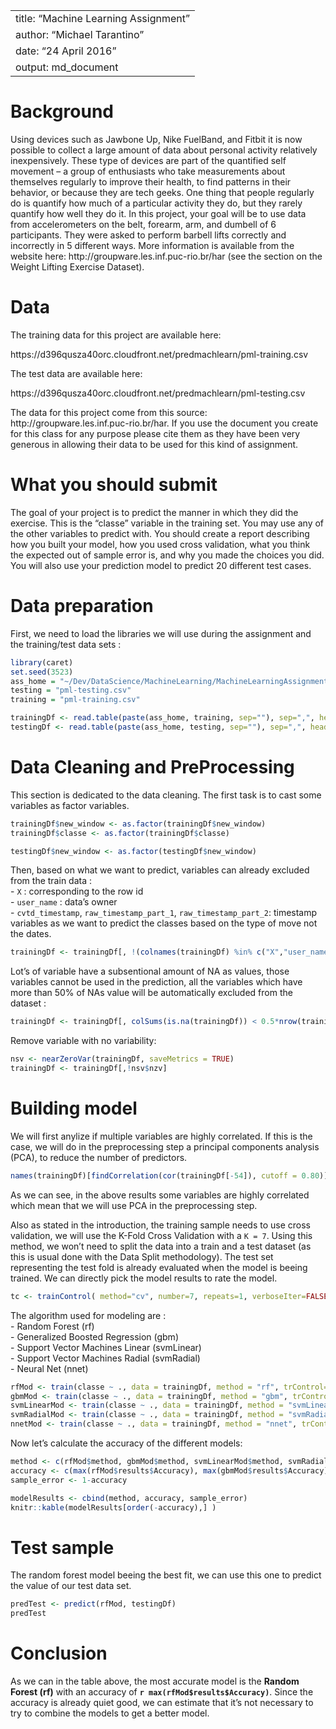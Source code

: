 
---
title: "Machine Learning Assignment"
author: "Michael Tarantino"
date: "24 April 2016"
output: md_document
---

# Background

Using devices such as Jawbone Up, Nike FuelBand, and Fitbit it is now possible to collect a large amount of data about personal activity relatively inexpensively. These type of devices are part of the quantified self movement – a group of enthusiasts who take measurements about themselves regularly to improve their health, to find patterns in their behavior, or because they are tech geeks. One thing that people regularly do is quantify how much of a particular activity they do, but they rarely quantify how well they do it. In this project, your goal will be to use data from accelerometers on the belt, forearm, arm, and dumbell of 6 participants. They were asked to perform barbell lifts correctly and incorrectly in 5 different ways. More information is available from the website here: http://groupware.les.inf.puc-rio.br/har (see the section on the Weight Lifting Exercise Dataset).

# Data

The training data for this project are available here:

https://d396qusza40orc.cloudfront.net/predmachlearn/pml-training.csv

The test data are available here:

https://d396qusza40orc.cloudfront.net/predmachlearn/pml-testing.csv

The data for this project come from this source: http://groupware.les.inf.puc-rio.br/har. If you use the document you create for this class for any purpose please cite them as they have been very generous in allowing their data to be used for this kind of assignment.

# What you should submit

The goal of your project is to predict the manner in which they did the exercise. This is the "classe" variable in the training set. You may use any of the other variables to predict with. You should create a report describing how you built your model, how you used cross validation, what you think the expected out of sample error is, and why you made the choices you did. You will also use your prediction model to predict 20 different test cases.


# Data preparation

First, we need to load the libraries we will use during the assignment and the training/test data sets :

```r
library(caret)
set.seed(3523)
ass_home = "~/Dev/DataScience/MachineLearning/MachineLearningAssignment/"
testing = "pml-testing.csv"
training = "pml-training.csv"

trainingDf <- read.table(paste(ass_home, training, sep=""), sep=",", header=TRUE, na.strings = c("NA","#DIV/0!",""))
testingDf <- read.table(paste(ass_home, testing, sep=""), sep=",", header=TRUE, na.strings = c("NA","#DIV/0!",""))
```

# Data Cleaning and PreProcessing

This section is dedicated to the data cleaning. The first task is to cast some variables as factor variables.

```r
trainingDf$new_window <- as.factor(trainingDf$new_window)
trainingDf$classe <- as.factor(trainingDf$classe)

testingDf$new_window <- as.factor(testingDf$new_window)
```

Then, based on what we want to predict, variables can already excluded from the train data :  
- `X` : corresponding to the row id  
- `user_name` : data's owner  
- `cvtd_timestamp`, `raw_timestamp_part_1`, `raw_timestamp_part_2`: timestamp variables as we want to predict the classes based on the type of move not the dates.

```r
trainingDf <- trainingDf[, !(colnames(trainingDf) %in% c("X","user_name", "cvtd_timestamp","raw_timestamp_part_1","raw_timestamp_part_2"))]
```

Lot's of variable have a subsentional amount of NA as values, those variables cannot be used in the prediction, all the variables which have more than 50% of NAs value will be automatically excluded from the dataset :  
```r
trainingDf <- trainingDf[, colSums(is.na(trainingDf)) < 0.5*nrow(trainingDf)]
```

Remove variable with no variability:
```r
nsv <- nearZeroVar(trainingDf, saveMetrics = TRUE)
trainingDf <- trainingDf[,!nsv$nzv]
```

# Building model

We will first anylize if multiple variables are highly correlated. If this is the case, we will do
 in the preprocessing step a principal components analysis (PCA), to reduce the number of predictors.  
 
```r
names(trainingDf)[findCorrelation(cor(trainingDf[-54]), cutoff = 0.80)]
```

As we can see, in the above results some variables are highly correlated which mean that we will use 
PCA in the preprocessing step.  

Also as stated in the introduction, the training sample needs to use cross validation, we will use the K-Fold Cross Validation with a `K = 7`. Using this method, we won't need to split the data into a train and a test dataset (as this is usual done with the Data Split methodology). The test set representing the test fold is already evaluated when the model is beeing trained. We can directly pick the model results to rate the model.  

```r
tc <- trainControl( method="cv", number=7, repeats=1, verboseIter=FALSE, preProcOptions="pca", allowParallel=TRUE)
```

The algorithm used for modeling are :  
 - Random Forest (rf)  
 - Generalized Boosted Regression (gbm)  
 - Support Vector Machines Linear (svmLinear)  
 - Support Vector Machines Radial (svmRadial)  
 - Neural Net (nnet)  
 
```r
rfMod <- train(classe ~ ., data = trainingDf, method = "rf", trControl= tc, verbose=FALSE)
gbmMod <- train(classe ~ ., data = trainingDf, method = "gbm", trControl= tc, verbose=FALSE)
svmLinearMod <- train(classe ~ ., data = trainingDf, method = "svmLinear", trControl= tc, verbose=FALSE)
svmRadialMod <- train(classe ~ ., data = trainingDf, method = "svmRadial", trControl= tc, verbose=FALSE)
nnetMod <- train(classe ~ ., data = trainingDf, method = "nnet", trControl= tc, verbose=FALSE)
```

Now let's calculate the accuracy of the different models:
```r
method <- c(rfMod$method, gbmMod$method, svmLinearMod$method, svmRadialMod$method, nnetMod$method)
accuracy <- c(max(rfMod$results$Accuracy), max(gbmMod$results$Accuracy), max(svmLinearMod$results$Accuracy), max(svmRadialMod$results$Accuracy), max(nnetMod$results$Accuracy))
sample_error <- 1-accuracy

modelResults <- cbind(method, accuracy, sample_error)
knitr::kable(modelResults[order(-accuracy),] )
```

# Test sample
The random forest model beeing the best fit, we can use this one to predict the value of our test data set.

```r
predTest <- predict(rfMod, testingDf)
predTest
```

# Conclusion

As we can in the table above, the most accurate model is the **Random Forest (rf)** with an accuracy of **`r max(rfMod$results$Accuracy)`**. Since the accuracy is already quiet good, we can estimate that it's not necessary to try to combine the models to get a better model.
